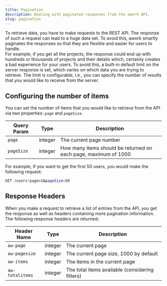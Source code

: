 ```yaml
---
title: Pagination
description: Dealing with paginated responses from the awork API.
slug: pagination
---
```


To retrieve data, you have to make requests to the REST API. The response of such a request can lead to a huge data set. To avoid this, awork smartly paginates the responses so that they are flexible and easier for users to handle.\
For example, if you get all the projects, the response could end up with hundreds or thousands of projects and their details which, certainly creates a bad experience for your users. To avoid this, a built-in default limit on the server response is set, which varies on which data you are trying to retrieve. The limit is configurable, i.e., you can specify the number of results that you would like to receive from the server.

## Configuring the number of items

You can set the number of items that you would like to retrieve from the API via two properties: `page` and `pageSize`.

| Query Param | Type    | Description                                                      |
| ----------- | ------- | ---------------------------------------------------------------- |
| `page`      | integer | The current page number                                          |
| `pageSize`  | integer | How many items should be returned on each page, maximum of 1000  |

For example, if you want to get the first 50 users, you would make the following request:

```sh
GET /users?page=1&pageSize=50
```

## Response Headers

When you make a request to retrieve a list of entries from the API, you get the response as well as headers containing more pagination information.
The following response headers are returned:

| Header Name     | Type    | Description                                     |
| --------------- | ------- | ----------------------------------------------- |
| `aw-page`       | integer | The current page                                |
| `aw-pagesize`   | integer | The current page size, 1000 by default          |
| `aw-items`      | integer | The items in the current page                   |
| `aw-totalitems` | integer | The total items available (considering filters) |